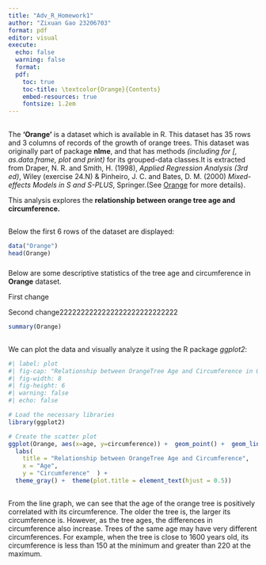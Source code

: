 ```yaml
---
title: "Adv_R_Homework1"
author: "Zixuan Gao 23206703"
format: pdf
editor: visual
execute: 
  echo: false
  warning: false
  format:
  pdf:
    toc: true
    toc-title: \textcolor{Orange}{Contents}
    embed-resources: true
    fontsize: 1.2em
---
```


## \textcolor{Orange}{1. Introduction}

The **'Orange'** is a dataset which is available in R. This dataset has 35 rows and 3 columns of records of the growth of orange trees. This dataset was originally part of package **nlme**, and that has methods *(including for \[, as.data.frame, plot and print)* for its grouped-data classes.It is extracted from Draper, N. R. and Smith, H. (1998), *Applied Regression Analysis (3rd ed)*, Wiley (exercise 24.N) & Pinheiro, J. C. and Bates, D. M. (2000) *Mixed-effects Models in S and S-PLUS*, Springer.(See [Orange](https://stat.ethz.ch/R-manual/R-devel/library/datasets/html/Orange.html) for more details).

This analysis explores the **relationship between orange tree age and circumference.**

## \textcolor{Orange}{Data loading}

Below the first 6 rows of the dataset are displayed:

```r
data("Orange")
head(Orange)
```

### \textcolor{Orange}{Description}

Below are some descriptive statistics of the tree age and circumference in **Orange** dataset.

First change

Second change2222222222222222222222222222

```r
summary(Orange)
```

## \textcolor{Orange}{2. Data visualisation}

We can plot the data and visually analyze it using the R package *ggplot2*:

```r
#| label: plot
#| fig-cap: "Relationship between OrangeTree Age and Circumference in Orange dataset"
#| fig-width: 8
#| fig-height: 6
#| warning: false
#| echo: false

# Load the necessary libraries
library(ggplot2)

# Create the scatter plot
ggplot(Orange, aes(x=age, y=circumference)) +  geom_point() +  geom_line(col = 'orange') +
  labs(
    title = "Relationship between OrangeTree Age and Circumference",
    x = "Age",
    y = "Circumference"  ) +  
  theme_gray() +  theme(plot.title = element_text(hjust = 0.5))
```

## \textcolor{Orange}{3. Summary}

From the line graph, we can see that the age of the orange tree is positively correlated with its circumference. The older the tree is, the larger its circumference is. However, as the tree ages, the differences in circumference also increase. Trees of the same age may have very different circumferences. For example, when the tree is close to 1600 years old, its circumference is less than 150 at the minimum and greater than 220 at the maximum.
